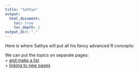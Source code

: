 ```yaml
---
title: "Sathya"
output: 
  html_document:
    toc: true
    toc_depth: 2
output_dir: "."
---
```


Here is where Sathya will put all his fancy advanced R concepts: 

We can put the topics on separate pages:  
+ [and make a list](topic_1.html)  
+ [linking to new pages](topic_2.html)  